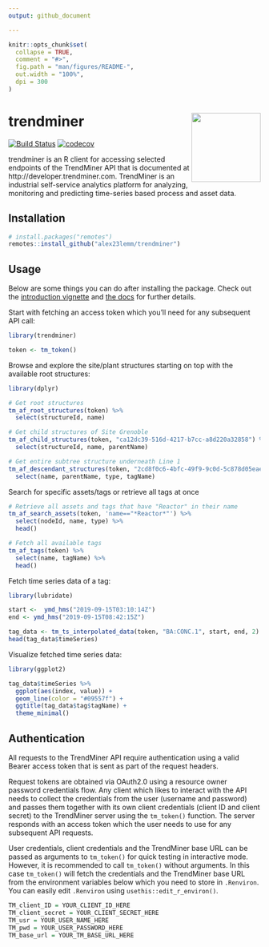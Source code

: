 ```yaml
---
output: github_document

---
```



<!-- README.md is generated from README.Rmd. Please edit that file -->

```r
knitr::opts_chunk$set(
  collapse = TRUE,
  comment = "#>",
  fig.path = "man/figures/README-",
  out.width = "100%",
  dpi = 300
)
```

# trendminer <img src='man/figures/logo.png' align="right" height="138" />

<!-- badges: start -->
[![Build Status](https://travis-ci.com/TrendMiner/trendminer.svg?branch=master)](https://travis-ci.com/TrendMiner/trendminer)
[![codecov](https://codecov.io/gh/trendminer/trendminer/branch/master/graph/badge.svg)](https://codecov.io/gh/trendminer/trendminer)
<!-- badges: end -->

trendminer is an R client for accessing selected endpoints of the TrendMiner API that is documented at http://developer.trendminer.com. TrendMiner is an industrial self-service analytics platform for analyzing, monitoring and predicting time-series based process and asset data.  

## Installation

``` r
# install.packages("remotes")
remotes::install_github("alex23lemm/trendminer")
```

## Usage

Below are some things you can do after installing the package. Check out the [introduction vignette](https://trendminer.github.io/trendminer/articles/trendminer.html) and [the docs](https://trendminer.github.io/trendminer/reference/index.html) for further details.

Start with fetching an access token which you'll need for any subsequent API call:

```r
library(trendminer)

token <- tm_token()
```

Browse and explore the site/plant structures starting on top with the available root structures:

```r
library(dplyr)

# Get root structures
tm_af_root_structures(token) %>% 
  select(structureId, name)

# Get child structures of Site Grenoble
tm_af_child_structures(token, "ca12dc39-516d-4217-b7cc-a8d220a32858") %>% 
  select(structureId, name, parentName)

# Get entire subtree structure underneath Line 1
tm_af_descendant_structures(token, "2cd8f0c6-4bfc-49f9-9c0d-5c878d05eae6") %>% 
  select(name, parentName, type, tagName)
```

Search for specific assets/tags or retrieve all tags at once

```r
# Retrieve all assets and tags that have "Reactor" in their name
tm_af_search_assets(token, 'name=="*Reactor*"') %>%
  select(nodeId, name, type) %>%
  head()

# Fetch all available tags
tm_af_tags(token) %>% 
  select(name, tagName) %>%
  head()
```

Fetch time series data of a tag: 

```r
library(lubridate)

start <-  ymd_hms("2019-09-15T03:10:14Z")
end <- ymd_hms("2019-09-15T08:42:15Z")

tag_data <- tm_ts_interpolated_data(token, "BA:CONC.1", start, end, 2)
head(tag_data$timeSeries)
```

Visualize fetched time series data:

```r
library(ggplot2)

tag_data$timeSeries %>%
  ggplot(aes(index, value)) +
  geom_line(color = "#09557f") +
  ggtitle(tag_data$tag$tagName) +
  theme_minimal()
```




## Authentication

All requests to the TrendMiner API require authentication using a valid Bearer access token that is sent as part of the request headers. 

Request tokens are obtained via OAuth2.0 using a resource owner password credentials flow. Any client which likes to interact with the API needs to collect the credentials from the user (username and password) and passes them together with its own client credentials (client ID and client secret) to the TrendMiner server using the `tm_token()` function. The server responds with an access token which the user needs to use for any subsequent API requests.

User credentials, client credentials and the TrendMiner base URL can be passed as arguments to `tm_token()` for quick testing in interactive mode. However, it is recommended to call `tm_token()` without arguments. In this case `tm_token()` will fetch the credentials and the TrendMiner base URL from the environment variables below which you need to store in `.Renviron`. You can easily edit `.Renviron` using `usethis::edit_r_environ()`.

```r
TM_client_ID = YOUR_CLIENT_ID_HERE
TM_client_secret = YOUR_CLIENT_SECRET_HERE
TM_usr = YOUR_USER_NAME_HERE
TM_pwd = YOUR_USER_PASSWORD_HERE
TM_base_url = YOUR_TM_BASE_URL_HERE
```

